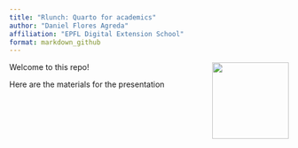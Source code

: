 ```yaml
---
title: "Rlunch: Quarto for academics"
author: "Daniel Flores Agreda"
affiliation: "EPFL Digital Extension School"
format: markdown_github
---
```


<a href="https://www.epfl.ch/education/continuing-education/"><img src="https://raw.githubusercontent.com/epfl-exts/exts-quarto-revealjs/main/logos/Extension-school-logo-2023-positif.png" align="right" height="138" /></a>

Welcome to this repo!

Here are the materials for the presentation 
